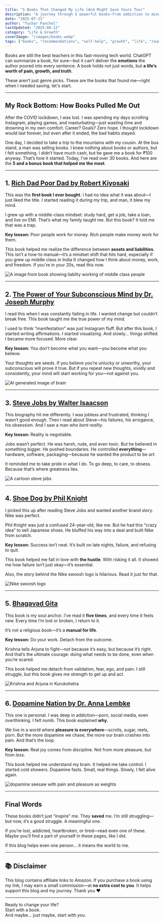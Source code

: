 ```yaml
---
title: "5 Books That Changed My Life (And Might Save Yours Too)"
description: "A journey through 5 powerful books—from addiction to mindset shifts. Includes personal stories, life lessons, and links to help you read them too."
date: "2025-07-21"
author: "Tushar Panchal"
lastUpdated: "2025-08-12"
category: "Life & Growth"
coverImage: "/images/books.webp"
tags: ["books", "recommendations", "self-help", "growth", "life", "reading"]
---
```


Books are still the best teachers in this fast-moving tech world. ChatGPT can summarize a book, for sure—but it can’t deliver the **emotions** the author poured into every sentence. A book holds not just words, but **a life’s worth of pain, growth, and truth**.

These aren’t just genre picks. These are the books that found me—right when I needed saving.
let's start.

---

## My Rock Bottom: How Books Pulled Me Out

After the COVID lockdown, I was lost. I was spending my days scrolling Instagram, playing games, and masturbating—just wasting time and drowning in my own comfort. Career? Goals? Zero hope. I thought lockdown would last forever, but even after it ended, the bad habits stayed.

One day, I decided to take a trip to the mountains with my cousin. At the bus stand, a man was selling books. I knew nothing about books or authors, but I felt something. I didn’t have much cash, but he gave me a book for ₹100 anyway. That’s how it started. Today, I’ve read over 30 books. And here are the **5 and a bonus book that helped me the most**.

---

## 1. [Rich Dad Poor Dad by Robert Kiyosaki](https://amzn.to/4f1kXWy)

This was the **first book I ever bought**. I had no idea what it was about—I just liked the title. I started reading it during my trip, and man, it blew my mind.

I grew up with a middle-class mindset: study hard, get a job, take a loan, and live on EMI. That’s what my family taught me. But this book? It told me that was a trap.

**Key lesson:** Poor people work for money. Rich people make money work for them.

This book helped me realize the difference between **assets and liabilities**. This isn’t a how-to manual—it’s a mindset shift that hits hard, especially if you grew up middle class in India It changed how I think about money, work, and freedom. If you're in your 20s, read this now.

<Image 
  src="/images/asset-liability.webp"
  alt="A image from book showing liablity working of middle class people"
  width={900}
  height={400}
  className="rounded-xl my-6 mx-auto shadow-lg"
/>

---

## 2. [The Power of Your Subconscious Mind by Dr. Joseph Murphy](https://amzn.to/44XM0xo)

I read this when I was constantly failing in life. I wanted change but couldn’t break free. This book taught me the true power of my mind.

I used to think “manifestation” was just Instagram fluff. But after this book, I started writing affirmations. I started visualizing. And slowly... things shifted. I became more focused. More clear.

**Key lesson:** You don’t become what you want—you become what you believe.

Your thoughts are seeds. If you believe you’re unlucky or unworthy, your subconscious will prove it true. But if you repeat new thoughts, vividly and consistently, your mind will start working for you—not against you.

<Image 
  src="/images/brain.webp"
  alt="AI generated image of brain "
  height={400}
  width={900}
  className="rounded-xl my-6 mx-auto shadow-lg"
/>

---

## 3. [Steve Jobs by Walter Isaacson](https://amzn.to/40vWQt0)

This biography hit me differently. I was jobless and frustrated, thinking I wasn’t good enough. Then I read about Steve—his failures, his arrogance, his obsession. And I saw a man who *bent reality*.

**Key lesson:** Reality is negotiable.

Jobs wasn’t perfect. He was harsh, rude, and even toxic. But he believed in something bigger. He pushed boundaries. He controlled **everything**—hardware, software, packaging—because he wanted the product to be *art*.

It reminded me to take pride in what I do. To go deep, to care, to obsess. Because that’s where greatness lies.

<Image 
  src="/images/stevejobs.webp"
  alt="A cartoon steve jobs"
  width={900}
  height={400}
  className="rounded-xl my-6 mx-auto shadow-lg"
/>

---

## 4. [Shoe Dog by Phil Knight](https://amzn.to/4eWHpQs)

I picked this up after reading Steve Jobs and wanted another brand story. Nike was perfect.

Phil Knight was just a confused 24-year-old, like me. But he had this “crazy idea” to sell Japanese shoes. He bluffed his way into a deal and built Nike from scratch.

**Key lesson:** Success isn’t neat. It’s built on late nights, failure, and refusing to quit.

This book helped me fall in love with **the hustle**. With risking it all. It showed me how failure isn’t just okay—it’s essential.

Also, the story behind the Nike swoosh logo is hilarious. Read it just for that.

<Image 
  src="/images/swoosh.webp"
  alt="Nike swoosh logo"
  width={900}
  height={400}
  className="rounded-xl my-6 mx-auto shadow-lg"
/>

---

## 5. [Bhagavad Gita](https://amzn.to/3GBikhv)

This book is my soul anchor. I’ve read it **five times**, and every time it feels new. Every time I’m lost or broken, I return to it.

It’s not a religious book—it’s a **manual for life**.

**Key lesson:** Do your work. Detach from the outcome.

Krishna tells Arjuna to fight—not because it’s easy, but because it’s right. And that’s the ultimate courage: doing what needs to be done, even when you’re scared.

This book helped me detach from validation, fear, ego, and pain. I still struggle, but this book gives me strength to get up and act.

<Image 
  src="/images/battlefield.webp"
  alt="Krishna and Arjuna in Kurukshetra"
  width={900}
  height={400}
  className="rounded-xl my-6 mx-auto shadow-lg"
/>

---

## 6. [Dopamine Nation by Dr. Anna Lembke](https://amzn.to/4m6LR1v)

This one is personal. I was deep in addiction—porn, social media, even overthinking. I felt numb. This book explained **why**.

We live in a world where **pleasure is everywhere**—scrolls, sugar, reels, porn. But the more dopamine we chase, the more our brain crashes into pain. And that’s the loop.

**Key lesson:** Real joy comes from discipline. Not from more pleasure, but from *less*.

This book helped me understand my brain. It helped me take control. I started cold showers. Dopamine fasts. Small, real things. Slowly, I felt alive again.

<Image 
  src="/images/seesaw.webp"
  alt="dopamine seesaw with pain and pleasure as weights"
  width={900}
  height={400}
  className="rounded-xl my-6 mx-auto shadow-lg"
/>

---

## Final Words

These books didn’t just “inspire” me. They **saved** me. I’m still struggling—but now, it’s a good struggle. A meaningful one.

If you’re lost, addicted, heartbroken, or tired—read even one of these. Maybe you’ll find a part of yourself in these pages, like I did.

If this blog helps even one person… it means the world to me.

---

## 📚 Disclaimer

This blog contains affiliate links to Amazon. If you purchase a book using my link, I may earn a small commission—at **no extra cost to you**. It helps support this blog and my journey. Thank you ❤️

---

Ready to change your life?  
Start with a book.  
And maybe… just maybe, start with *you*.


